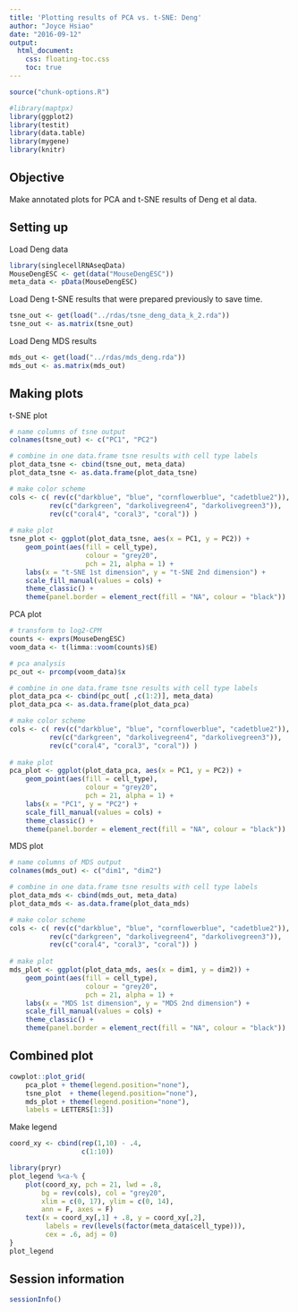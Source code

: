 ```yaml
---
title: 'Plotting results of PCA vs. t-SNE: Deng'
author: "Joyce Hsiao"
date: "2016-09-12"
output: 
  html_document:
    css: floating-toc.css
    toc: true
---
```


```r
source("chunk-options.R")
```


```r
#library(maptpx)
library(ggplot2)
library(testit)
library(data.table)
library(mygene)
library(knitr)
```


## Objective

Make annotated plots for PCA and t-SNE results of Deng et al data.


## Setting up

Load Deng data

```r
library(singlecellRNAseqData)
MouseDengESC <- get(data("MouseDengESC"))
meta_data <- pData(MouseDengESC)
```

Load Deng t-SNE results that were prepared previously to save time.

```r
tsne_out <- get(load("../rdas/tsne_deng_data_k_2.rda"))
tsne_out <- as.matrix(tsne_out)
```

Load Deng MDS results

```r
mds_out <- get(load("../rdas/mds_deng.rda"))
mds_out <- as.matrix(mds_out)
```


## Making plots

t-SNE plot

```r
# name columns of tsne output
colnames(tsne_out) <- c("PC1", "PC2")

# combine in one data.frame tsne results with cell type labels 
plot_data_tsne <- cbind(tsne_out, meta_data)
plot_data_tsne <- as.data.frame(plot_data_tsne)

# make color scheme
cols <- c( rev(c("darkblue", "blue", "cornflowerblue", "cadetblue2")),
          rev(c("darkgreen", "darkolivegreen4", "darkolivegreen3")),
          rev(c("coral4", "coral3", "coral")) )
    
# make plot
tsne_plot <- ggplot(plot_data_tsne, aes(x = PC1, y = PC2)) + 
    geom_point(aes(fill = cell_type),
                   colour = "grey20", 
                   pch = 21, alpha = 1) +
    labs(x = "t-SNE 1st dimension", y = "t-SNE 2nd dimension") +
    scale_fill_manual(values = cols) +
    theme_classic() +
    theme(panel.border = element_rect(fill = "NA", colour = "black"))
```



PCA plot

```r
# transform to log2-CPM
counts <- exprs(MouseDengESC)
voom_data <- t(limma::voom(counts)$E)

# pca analysis
pc_out <- prcomp(voom_data)$x

# combine in one data.frame tsne results with cell type labels 
plot_data_pca <- cbind(pc_out[ ,c(1:2)], meta_data)
plot_data_pca <- as.data.frame(plot_data_pca)

# make color scheme
cols <- c( rev(c("darkblue", "blue", "cornflowerblue", "cadetblue2")),
          rev(c("darkgreen", "darkolivegreen4", "darkolivegreen3")),
          rev(c("coral4", "coral3", "coral")) )
    
# make plot
pca_plot <- ggplot(plot_data_pca, aes(x = PC1, y = PC2)) + 
    geom_point(aes(fill = cell_type),
                   colour = "grey20", 
                   pch = 21, alpha = 1) +
    labs(x = "PC1", y = "PC2") +
    scale_fill_manual(values = cols) +
    theme_classic() +
    theme(panel.border = element_rect(fill = "NA", colour = "black"))
```



MDS plot

```r
# name columns of MDS output
colnames(mds_out) <- c("dim1", "dim2")

# combine in one data.frame tsne results with cell type labels 
plot_data_mds <- cbind(mds_out, meta_data)
plot_data_mds <- as.data.frame(plot_data_mds)

# make color scheme
cols <- c( rev(c("darkblue", "blue", "cornflowerblue", "cadetblue2")),
          rev(c("darkgreen", "darkolivegreen4", "darkolivegreen3")),
          rev(c("coral4", "coral3", "coral")) )
    
# make plot
mds_plot <- ggplot(plot_data_mds, aes(x = dim1, y = dim2)) + 
    geom_point(aes(fill = cell_type),
                   colour = "grey20", 
                   pch = 21, alpha = 1) +
    labs(x = "MDS 1st dimension", y = "MDS 2nd dimension") +
    scale_fill_manual(values = cols) +
    theme_classic() +
    theme(panel.border = element_rect(fill = "NA", colour = "black"))
```


## Combined plot

```r
cowplot::plot_grid(
    pca_plot + theme(legend.position="none"), 
    tsne_plot  + theme(legend.position="none"),
    mds_plot + theme(legend.position="none"),
    labels = LETTERS[1:3])
```


Make legend

```r
coord_xy <- cbind(rep(1,10) - .4,
                  c(1:10))

library(pryr)
plot_legend %<a-% {
    plot(coord_xy, pch = 21, lwd = .8, 
        bg = rev(cols), col = "grey20",
        xlim = c(0, 17), ylim = c(0, 14),
        ann = F, axes = F)
    text(x = coord_xy[,1] + .8, y = coord_xy[,2],
         labels = rev(levels(factor(meta_data$cell_type))),
         cex = .6, adj = 0)
}
plot_legend
```


## Session information

```r
sessionInfo()
```

